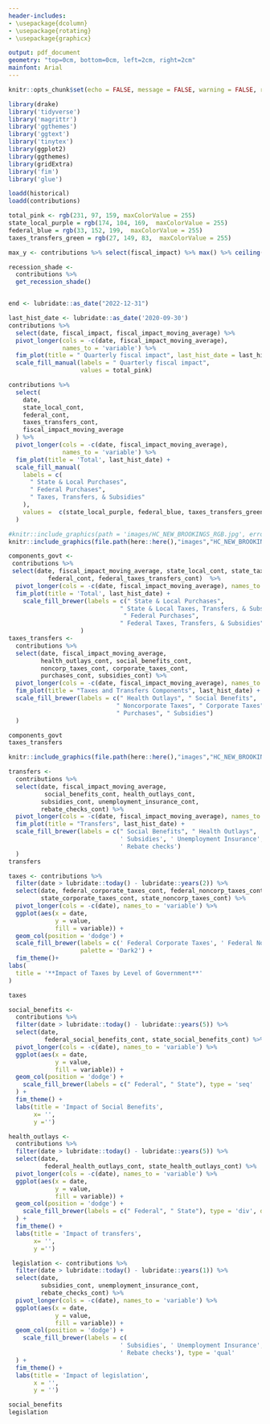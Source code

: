```yaml
---
header-includes:
- \usepackage{dcolumn}
- \usepackage{rotating}
- \usepackage{graphicx}

output: pdf_document
geometry: "top=0cm, bottom=0cm, left=2cm, right=2cm"
mainfont: Arial
---
```

\pagenumbering{gobble}

```r
knitr::opts_chunk$set(echo = FALSE, message = FALSE, warning = FALSE, results = 'asis', fig.width = 6.5, fig.height = 4.5, fig.align = "center")
```

```r
library(drake)
library('tidyverse')
library('magrittr')
library('ggthemes')
library('ggtext')
library('tinytex')
library(ggplot2)
library(ggthemes)
library(gridExtra)
library('fim')
library('glue')
```

```r
loadd(historical)
loadd(contributions)
```

```r
total_pink <- rgb(231, 97, 159, maxColorValue = 255)
state_local_purple = rgb(174, 104, 169,  maxColorValue = 255)
federal_blue = rgb(33, 152, 199,  maxColorValue = 255)
taxes_transfers_green = rgb(27, 149, 83,  maxColorValue = 255)

max_y <- contributions %>% select(fiscal_impact) %>% max() %>% ceiling()

recession_shade <- 
  contributions %>%
  get_recession_shade()


end <- lubridate::as_date("2022-12-31")


```



```r
last_hist_date <- lubridate::as_date('2020-09-30')
contributions %>%
  select(date, fiscal_impact, fiscal_impact_moving_average) %>%
  pivot_longer(cols = -c(date, fiscal_impact_moving_average),
               names_to = 'variable') %>%
  fim_plot(title = " Quarterly fiscal impact", last_hist_date = last_hist_date) +
  scale_fill_manual(labels = " Quarterly fiscal impact",
                    values = total_pink)

contributions %>%
  select(
    date,
    state_local_cont,
    federal_cont,
    taxes_transfers_cont,
    fiscal_impact_moving_average
  ) %>%
  pivot_longer(cols = -c(date, fiscal_impact_moving_average),
               names_to = 'variable') %>%
  fim_plot(title = 'Total', last_hist_date) +
  scale_fill_manual(
    labels = c(
      " State & Local Purchases",
      " Federal Purchases",
      " Taxes, Transfers, & Subsidies"
    ),
    values =  c(state_local_purple, federal_blue, taxes_transfers_green)
  )

```

```r
#knitr::include_graphics(path = 'images/HC_NEW_BROOKINGS_RGB.jpg', error = FALSE)
knitr::include_graphics(file.path(here::here(),"images","HC_NEW_BROOKINGS_RGB.jpg"))
```



\pagebreak
```r
components_govt <-
 contributions %>%
 select(date, fiscal_impact_moving_average, state_local_cont, state_taxes_transfers_cont, 
           federal_cont, federal_taxes_transfers_cont)  %>%
  pivot_longer(cols = -c(date, fiscal_impact_moving_average), names_to = 'variable') %>%
  fim_plot(title = 'Total', last_hist_date) +
    scale_fill_brewer(labels = c(" State & Local Purchases",
                               " State & Local Taxes, Transfers, & Subsidies",
                                " Federal Purchases",
                               " Federal Taxes, Transfers, & Subsidies")
                    ) 
taxes_transfers <-
  contributions %>%
  select(date, fiscal_impact_moving_average,
         health_outlays_cont, social_benefits_cont, 
         noncorp_taxes_cont, corporate_taxes_cont,
         purchases_cont, subsidies_cont) %>%
  pivot_longer(cols = -c(date, fiscal_impact_moving_average), names_to = 'variable') %>%
  fim_plot(title = "Taxes and Transfers Components", last_hist_date) +
  scale_fill_brewer(labels = c(" Health Outlays", " Social Benefits",
                              " Noncorporate Taxes", " Corporate Taxes", 
                              " Purchases", " Subsidies")
  )
```
```r
components_govt
taxes_transfers
```

```r

knitr::include_graphics(file.path(here::here(),"images","HC_NEW_BROOKINGS_RGB.jpg"))

```



```r
transfers <-
  contributions %>%
  select(date, fiscal_impact_moving_average,
          social_benefits_cont, health_outlays_cont,
         subsidies_cont, unemployment_insurance_cont, 
         rebate_checks_cont) %>%
  pivot_longer(cols = -c(date, fiscal_impact_moving_average), names_to = 'variable') %>%
  fim_plot(title = "Transfers", last_hist_date) +
  scale_fill_brewer(labels = c(" Social Benefits", " Health Outlays",
                               ' Subsidies', ' Unemployment Insurance',
                               ' Rebate checks')
  )
transfers
```


\pagebreak
```r
taxes <- contributions %>%
  filter(date > lubridate::today() - lubridate::years(2)) %>%
  select(date, federal_corporate_taxes_cont, federal_noncorp_taxes_cont,
         state_corporate_taxes_cont, state_noncorp_taxes_cont) %>%
  pivot_longer(cols = -c(date), names_to = 'variable') %>%
  ggplot(aes(x = date,
             y = value,
             fill = variable)) + 
  geom_col(position = 'dodge') +
  scale_fill_brewer(labels = c(' Federal Corporate Taxes', ' Federal Non-Corporate Taxes', ' State Corporate Taxes', ' State Non-Corporate Taxes'), type = 'qual', 
                    palette = 'Dark2') +
  fim_theme()+
labs(
  title = '**Impact of Taxes by Level of Government**'
)

taxes
```


\pagebreak

```r
social_benefits <-
  contributions %>%
  filter(date > lubridate::today() - lubridate::years(5)) %>%
  select(date, 
          federal_social_benefits_cont, state_social_benefits_cont) %>%
  pivot_longer(cols = -c(date), names_to = 'variable') %>%
  ggplot(aes(x = date,
             y = value,
             fill = variable)) +
  geom_col(position = 'dodge') +
    scale_fill_brewer(labels = c(" Federal", " State"), type = 'seq'
  ) +
  fim_theme() +
  labs(title = 'Impact of Social Benefits',
       x= '',
       y ='')
```

```r
health_outlays <-
  contributions %>%
  filter(date > lubridate::today() - lubridate::years(5)) %>%
  select(date, 
          federal_health_outlays_cont, state_health_outlays_cont) %>%
  pivot_longer(cols = -c(date), names_to = 'variable') %>%
  ggplot(aes(x = date,
             y = value,
             fill = variable)) +
  geom_col(position = 'dodge') +
    scale_fill_brewer(labels = c(" Federal", " State"), type = 'div', direction = -1
  ) +
  fim_theme() +
  labs(title = 'Impact of transfers',
       x= '',
       y ='')
```

```r
 legislation <- contributions %>%
  filter(date > lubridate::today() - lubridate::years(1)) %>%
  select(date, 
         subsidies_cont, unemployment_insurance_cont, 
         rebate_checks_cont) %>%
  pivot_longer(cols = -c(date), names_to = 'variable') %>%
  ggplot(aes(x = date,
             y = value,
             fill = variable)) +
  geom_col(position = 'dodge') +
    scale_fill_brewer(labels = c(
                               ' Subsidies', ' Unemployment Insurance',
                               ' Rebate checks'), type = 'qual'
  ) +
  fim_theme() + 
  labs(title = 'Impact of legislation',
       x = '',
       y = '')
```

```r
social_benefits
legislation
```


